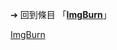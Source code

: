 {{LSR
|article = ImgBurn
|latest_release_version = 2.5.8.0
|latest_release_date = {{release date and age|2013|06|16}}
}}<noinclude>

➔ 回到條目 「'''[[ImgBurn]]'''」
[[Category:最新穩定版模板|ImgBurn]]
</noinclude>